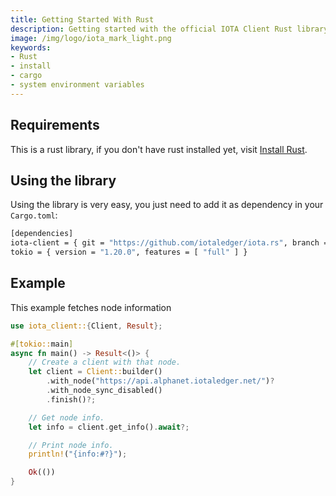 ```yaml
---
title: Getting Started With Rust
description: Getting started with the official IOTA Client Rust library.
image: /img/logo/iota_mark_light.png
keywords:
- Rust
- install
- cargo
- system environment variables
---
```



## Requirements

This is a rust library, if you don't have rust installed yet, visit [Install Rust](https://www.rust-lang.org/tools/install).

## Using the library

Using the library is very easy, you just need to add it as dependency in your `Cargo.toml`:

```bash
[dependencies]
iota-client = { git = "https://github.com/iotaledger/iota.rs", branch = "develop" }
tokio = { version = "1.20.0", features = [ "full" ] }
```

## Example

This example fetches node information

```rust
use iota_client::{Client, Result};

#[tokio::main]
async fn main() -> Result<()> {
    // Create a client with that node.
    let client = Client::builder()
        .with_node("https://api.alphanet.iotaledger.net/")?
        .with_node_sync_disabled()
        .finish()?;

    // Get node info.
    let info = client.get_info().await?;

    // Print node info.
    println!("{info:#?}");

    Ok(())
}
```